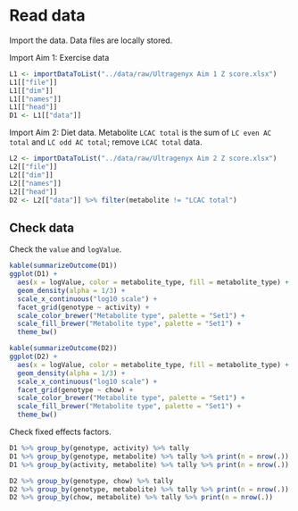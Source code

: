 # Read data

Import the data.
Data files are locally stored.

Import Aim 1: Exercise data

```r
L1 <- importDataToList("../data/raw/Ultragenyx Aim 1 Z score.xlsx")
L1[["file"]]
L1[["dim"]]
L1[["names"]]
L1[["head"]]
D1 <- L1[["data"]]
```

Import Aim 2: Diet data.
Metabolite `LCAC total` is the sum of `LC even AC total` and `LC odd AC total`; remove `LCAC total` data.

```r
L2 <- importDataToList("../data/raw/Ultragenyx Aim 2 Z score.xlsx")
L2[["file"]]
L2[["dim"]]
L2[["names"]]
L2[["head"]]
D2 <- L2[["data"]] %>% filter(metabolite != "LCAC total")
```


## Check data

Check the `value` and `logValue`.

```r
kable(summarizeOutcome(D1))
ggplot(D1) +
  aes(x = logValue, color = metabolite_type, fill = metabolite_type) +
  geom_density(alpha = 1/3) +
  scale_x_continuous("log10 scale") +
  facet_grid(genotype ~ activity) +
  scale_color_brewer("Metabolite type", palette = "Set1") +
  scale_fill_brewer("Metabolite type", palette = "Set1") +
  theme_bw()
```

```r
kable(summarizeOutcome(D2))
ggplot(D2) +
  aes(x = logValue, color = metabolite_type, fill = metabolite_type) +
  geom_density(alpha = 1/3) +
  scale_x_continuous("log10 scale") +
  facet_grid(genotype ~ chow) +
  scale_color_brewer("Metabolite type", palette = "Set1") +
  scale_fill_brewer("Metabolite type", palette = "Set1") +
  theme_bw()
```


Check fixed effects factors.

```r
D1 %>% group_by(genotype, activity) %>% tally
D1 %>% group_by(genotype, metabolite) %>% tally %>% print(n = nrow(.))
D1 %>% group_by(activity, metabolite) %>% tally %>% print(n = nrow(.))
```

```r
D2 %>% group_by(genotype, chow) %>% tally
D2 %>% group_by(genotype, metabolite) %>% tally %>% print(n = nrow(.))
D2 %>% group_by(chow, metabolite) %>% tally %>% print(n = nrow(.))
```

